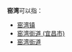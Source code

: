 '''窑湾'''可以指：
* [[窑湾镇|窑湾镇]]
* [[窑湾街道_(宜昌市)|窑湾街道 (宜昌市)]]
* [[窑湾街道|窑湾街道]]
{{Disambiguation|Y窑|cat=二字地名消歧义}}